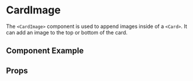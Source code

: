 
# CardImage

The `<CardImage>` component is used to append images inside of a `<Card>`. It can add an image to the top or bottom of the card.

## Component Example
<Story
    id="molecules-cardimage--default"
/>

## Props
<Props of={CardImage} />
